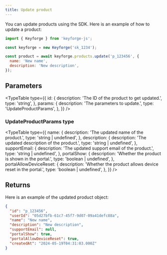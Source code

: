 ```yaml
---
title: Update product
---
```


You can update products using the SDK. Here is an example of how to update a product:

```js
import { Keyforge } from 'keyforge-js';

const keyforge = new Keyforge('sk_1234');

const product = await keyforge.products.update('p_123456', {
  name: 'New name',
  description: 'New description',
});
```

## Parameters

<TypeTable
  type={{
    id: {
      description: 'The ID of the product to get updated.',
      type: 'string',
    },
    params: {
      description: 'The parameters to update.',
      type: 'UpdateProductParams',
    },
  }}
/>

### UpdateProductParams type

<TypeTable
  type={{
    name: {
      description: 'The updated name of the product.',
      type: 'string | undefined',
    },
    description: {
      description: 'The updated description of the product.',
      type: 'string | undefined',
    },
    supportEmail: {
      description: 'The updated support email of the product.',
      type: 'string | undefined',
    },
    portalShow: {
      description: 'Whether the product is shown in the portal.',
      type: 'boolean | undefined',
    },
    portalAllowDeviceReset: {
      description: 'Whether the product allows device reset in the portal.',
      type: 'boolean | undefined',
    },
  }}
/>

## Returns

Here is an example of the updated product object:

```json
{
  "id": "p_123456",
  "userId": "05d27bfb-61c7-45f7-9d07-09a41defc88a",
  "name": "New name",
  "description": "New description",
  "supportEmail": null,
  "portalShow": true,
  "portalAllowDeviceReset": true,
  "createdAt": "2024-05-19T04:31:03.000Z"
}
```
